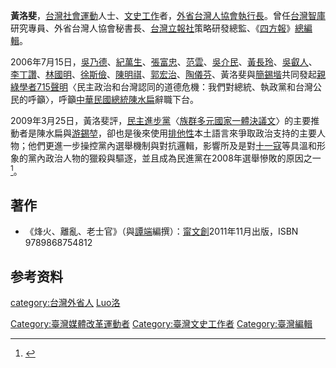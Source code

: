 {{blpsources|time=2021-06-01}}
'''黃洛斐'''，[[台灣|台灣]][[社會運動|社會運動]]人士、[[文史工作|文史工作]]者，[[外省台灣人協會|外省台灣人協會]][[執行長|執行長]]。曾任[[台灣智庫|台灣智庫]]研究專員、外省台灣人協會秘書長、[[台灣立報社|台灣立報社]]策略研發總監、《[[四方報|四方報]]》[[總編輯|總編輯]]。

2006年7月15日，[[吳乃德|吳乃德]]、[[紀萬生|紀萬生]]、[[張富忠|張富忠]]、[[范雲_(臺灣)|范雲]]、[[吳介民|吳介民]]、[[黃長玲|黃長玲]]、[[吳叡人|吳叡人]]、[[李丁讚|李丁讚]]、[[林國明|林國明]]、[[徐斯儉|徐斯儉]]、[[陳明祺|陳明祺]]、[[郭宏治|郭宏治]]、[[陶儀芬|陶儀芬]]、黃洛斐與[[簡錫堦|簡錫堦]]共同發起[[親綠學者715聲明|親綠學者715聲明]]〈民主政治和台灣認同的道德危機：我們對總統、執政黨和台灣公民的呼籲〉，呼籲[[中華民國總統|中華民國總統]][[陳水扁|陳水扁]]辭職下台。

2009年3月25日，黃洛斐評，[[民主進步黨|民主進步黨]]〈[[族群多元國家一體決議文|族群多元國家一體決議文]]〉的主要推動者是陳水扁與[[游錫堃|游錫堃]]，卻也是後來使用[[排他性|排他性]]本土語言來爭取政治支持的主要人物；他們更進一步操控黨內選舉機制與對抗邏輯，影響所及是對[[十一寇|十一寇]]等具溫和形象的黨內政治人物的獵殺與驅逐，並且成為民進黨在2008年選舉慘敗的原因之一<ref>{{Cite web|url=http://www.coolloud.org.tw/node/37318|author=黃洛斐|language=zh-tw|title=從常民經驗落實包容|publisher=中國時報|date=2009-03-25|accessdate=2014-06-02}}</ref>。

==著作==
*《烽火、離亂、老士官》（與[[譚端|譚端]]編撰）：[[甯文創|甯文創]]2011年11月出版，ISBN 9789868754812

==参考资料==
{{refs}}

{{TW-poli-bio-stub}}
{{DEFAULTSORT:Huang黃}}
[[category:台灣外省人|category:台灣外省人]]
[[category:黃姓|Luo洛]]
[[Category:臺灣媒體改革運動者|Category:臺灣媒體改革運動者]]
[[Category:臺灣文史工作者|Category:臺灣文史工作者]]
[[Category:臺灣編輯|Category:臺灣編輯]]